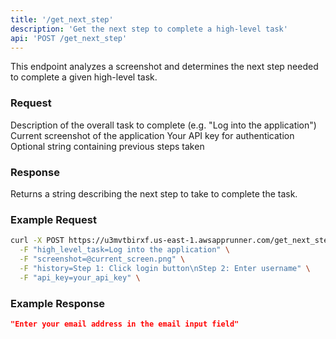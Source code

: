 ```yaml
---
title: '/get_next_step'
description: 'Get the next step to complete a high-level task'
api: 'POST /get_next_step'
---
```


This endpoint analyzes a screenshot and determines the next step needed to complete a given high-level task.

### Request

<ParamField body="high_level_task" type="string" required>
  Description of the overall task to complete (e.g. "Log into the application")
</ParamField>

<ParamField body="screenshot" type="file" required>
  Current screenshot of the application
</ParamField>

<ParamField body="api_key" type="string" required>
  Your API key for authentication
</ParamField>

<ParamField body="history" type="string">
  Optional string containing previous steps taken
</ParamField>

### Response

Returns a string describing the next step to take to complete the task.

### Example Request

```bash
curl -X POST https://u3mvtbirxf.us-east-1.awsapprunner.com/get_next_step \
  -F "high_level_task=Log into the application" \
  -F "screenshot=@current_screen.png" \
  -F "history=Step 1: Click login button\nStep 2: Enter username" \
  -F "api_key=your_api_key" \
```

### Example Response

```json
"Enter your email address in the email input field"
``` 
